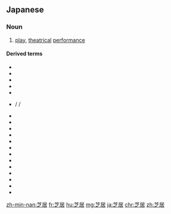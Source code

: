 ==Japanese==
{{ja-kanjitab|しば|い|yomi=kun}}

===Noun===
{{ja-noun|しばい}}

# [[play]], [[theatrical]] [[performance]]

====Derived terms====
* {{ja-r|紙%芝%居|かみ%しば%い}}
* {{ja-r|紙%芝%居%屋|かみ%しば%い%や}}
* {{ja-r|芝%居 唄|しば%い うた}}
* {{ja-r|芝%居 絵|しば%い え}}
* {{ja-r|芝%居%掛|しば%い%がかり}}
* {{ja-r|芝%居%気|しば%い%ぎ}} / {{ja-r|芝%居%気|しば%い%げ}} / {{ja-r|芝%居%心|しば%い%ごころ}}
* {{ja-r|芝%居%座|しば%い%ざ}}
* {{ja-r|芝%居%子|しば%い%こ}}
* {{ja-r|芝%居 者|しば%い もの}}
* {{ja-r|芝%居 酒%盛|しば%い さか%もり}}
* {{ja-r|芝%居%小%屋|しば%い%ご%や}}
* {{ja-r|芝%居%染みる|しば%い%じみる}}
* {{ja-r|芝%居%銭|しば%い%せん}}
* {{ja-r|芝%居%茶%屋|しば%い%ぢゃ%や}}
* {{ja-r|芝%居 町|しば%い まち}}
* {{ja-r|芝%居 唐%人|しば%い とう%じん}}
* {{ja-r|芝%居 鳶|しば%い とんび}}
* {{ja-r|芝%居 番%付|しば%い ばん%づけ}}
* {{ja-r|芝%居%話|しば%い%ばなし}}

[[zh-min-nan:芝居]]
[[fr:芝居]]
[[hu:芝居]]
[[mg:芝居]]
[[ja:芝居]]
[[chr:芝居]]
[[zh:芝居]]